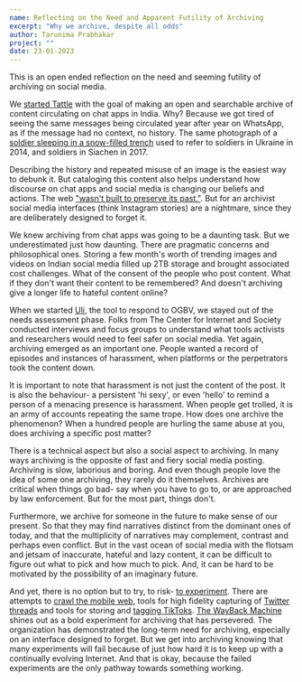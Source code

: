 ```yaml
---
name: Reflecting on the Need and Apparent Futility of Archiving
excerpt: "Why we archive, despite all odds"
author: Tarunima Prabhakar
project: ""
date: 23-01-2023
---
```



This is an open ended reflection on the need and seeming futility of archiving on social media.

We [started Tattle](https://web.archive.org/web/20200803175133/https://tattle.co.in/) with the goal of making an open and searchable archive of content circulating on chat apps in India. 
Why? Because we got tired of seeing the same messages being circulated year after year on WhatsApp, as if the message had no context, no history. The same photograph of a [soldier sleeping in a snow-filled trench](https://www.boomlive.in/no-these-are-not-indian-soldiers-at-siachen/) used to refer to soldiers in Ukraine in 2014, and soldiers in Siachen in 2017. 

Describing the history and repeated misuse of an image is the easiest way to debunk it. But cataloging this content also helps understand how discourse on chat apps and social media is changing our beliefs and actions. The web ["wasn't built to preserve its past."](https://www.newyorker.com/magazine/2015/01/26/cobweb). But for an archivist social media interfaces (think Instagram stories) are a nightmare, since they are deliberately designed to forget it.

We knew archiving from chat apps was going to be a daunting task. But we underestimated just how daunting. There are pragmatic concerns and philosophical ones. Storing a few month's worth of trending images and videos on Indian social media filled up 2TB storage and brought associated cost challenges. What of the consent of the people who post content. What if they don't want their content to be remembered? And doesn't archiving give a longer life to hateful content online?

When we started [Uli](https://uli.tattle.co.in/), the tool to respond to OGBV, we stayed out of the needs assessment phase. Folks from The Center for Internet and Society conducted interviews and focus groups to understand what tools activists and researchers would need to feel safer on social media. Yet again, archiving emerged as an important one. People wanted a record of episodes and instances of harassment, when platforms or the perpetrators took the content down. 

It is important to note that harassment is not just the content of the post. It is also the behaviour- a persistent 'hi sexy', or even 'hello' to remind a person of a menacing presence is harassment. When people get trolled, it is an army of accounts repeating the same trope. How does one archive the phenomenon? When a hundred people are hurling the same abuse at you, does archiving a specific post matter?

There is a technical aspect but also a social aspect to archiving. In many ways archiving is the opposite of fast and fiery social media posting. Archiving is slow, laborious and boring. And even though people love the idea of some one archiving, they rarely do it themselves. Archives are critical when things go bad- say when you have to go to, or are approached by law enforcement. But for the most part, things don't. 

Furthermore, we archive for someone in the future to make sense of our present. So that they may find narratives distinct from the dominant ones of today, and that the multiplicity of narratives may complement, contrast and perhaps even conflict. But in the vast ocean of social media with the flotsam and jetsam of inaccurate, hateful and lazy content, it can be difficult to figure out what to pick and how much to pick. And, it can be hard to be motivated by the possibility of an imaginary future. 

And yet, there is no option but to try, to risk- [to experiment](https://www.etymonline.com/word/experimental). There are attempts to [crawl the mobile web](https://www.dlib.org/dlib/march15/mccown/03mccown.html), tools for high fidelity capturing of [Twitter threads](https://social.perma.cc/) and tools for storing and [tagging TikToks](https://play.google.com/store/apps/details?id=com.listle.odin&hl=en&gl=US). [The WayBack Machine](https://web.archive.org/) shines out as a bold experiment for archiving that has persevered. The organization has demonstrated the long-term need for archiving, especially on an interface designed to forget. But we get into archiving knowing that many experiments will fail because of just how hard it is to keep up with a continually evolving Internet. And that is okay, because the failed experiments are the only pathway towards something working. 
